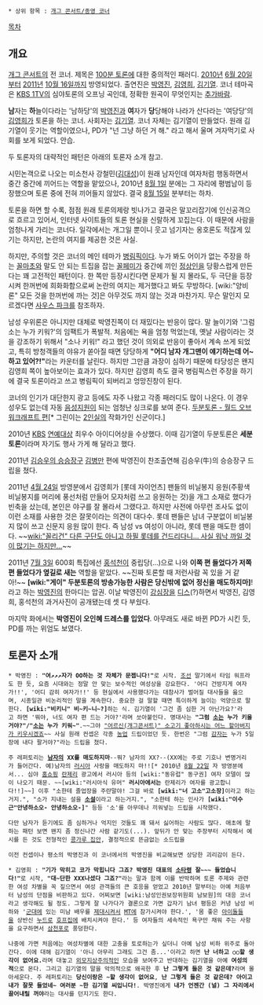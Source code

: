  * 상위 항목 : [[개그 콘서트/종영 코너]]
[[목차]]
== 개요 ==
{{{#!html
<iframe width="420" height="315" src="//www.youtube.com/embed/cz9hNXDYXUw" frameborder="0" allowfullscreen></iframe>
}}}
[[개그 콘서트]]의 전 코너. 제목은 [[100분 토론]]에 대한 중의적인 패러디. [[2010년]] [[6월 20일]]부터 [[2011년]] [[10월 16일]]까지 방영되었다. 출연진은 [[박영진]], [[김영희]], [[김기열]].
코너 테마곡은 [[KBS 1TV]]의 심야토론의 오프닝 곡인데, 정확한 원곡이 무엇인지는 [[추가바람]].

'''남'''자는 '''하'''늘이다라는 '남하당'의 [[박영진]]과 '''여'''자가 '''당'''당해야 나라가 산다라는 '여당당'의 [[김영희]]가 토론을 하는 코너. 사회자는 [[김기열]]. 코너 자체는 김기열이 만들었다. 원래 김기열이 웃기는 역할이였으나, PD가 "넌 그냥 하던 거 해." 라고 해서 울며 겨자먹기로 사회를 보게 되었다. 안습.

두 토론자의 대략적인 패턴은 아래의 토론자 소개 참고.

시민논객으로 나오는 미소천사 강철민([[김대성]])이 원래 남자인데 여자처럼 행동하면서 중간 중간에 끼어드는 역할을 맡았으나, 2010년 [[8월 1일]] 분에는 그 자리에 평범남이 등장했으며 토론 중에 전혀 끼어들지 않았다. 결국 [[8월 15일]] 분부터는 하차.

토론을 하면 할 수록, 점점 원래 토론의제랑 빗나가고 결국은 말꼬리잡기에 인신공격으로 흐르고 있어서, 인터넷 사이트들의 토론 현실을 신랄하게 꼬집는다. 이 때문에 사람을 엄청나게 가리는 코너다. 일각에서는 개그일 뿐이니 웃고 넘기자는 옹호론도 적잖게 있기는 하지만, 논란의 여지를 제공한 것은 사실.

하지만, 주의할 것은 코너의 메인 테마가 [[병림픽]]이다. 누가 봐도 어이가 없는 주장을 하는 [[꼴마초]]와 말도 안 되는 트집을 잡는 [[꼴페미]]가 중간에 끼인 [[정상인]]을 당황스럽게 만든다는 꽤 고전적인 패턴이다. 한 쪽만 등장시킨다면 문제가 될 지 몰라도, 두 극단을 등장시켜 한꺼번에 희화화함으로써 논란의 여지는 제거했다고 봐도 무방하다. [wiki:"양비론" 모든 것을 한꺼번에 까는 것]은 아무것도 까지 않는 것과 마찬가지. 무슨 말인지 모르겠다면 [[사우스 파크]]를 참조하자.

남성 우위론은 아니지만 대체로 박영진쪽이 더 재밌다는 반응이 많다. 말 늘이기와 '그럼 소는 누가 키워?'의 임팩트가 폭발적. 처음에는 욕을 엄청 먹었는데, 옛날 사람이라는 것을 강조하기 위해서 "소나 키워!" 라고 했던 것이 의외로 반응이 좋아서 계속 쓰게 되었고, 특히 방청객들의 야유가 쏟아질 때면 당당하게 '''"어디 남자 개그맨이 얘기하는데 어~ 하고 있어?!"'''라는 카운터를 날린다. 하지만 그만큼 과장이 심하기 때문에 타당성은 왠지 김영희 쪽이 높아보이는 효과가 있다. 하지만 김영희 측도 결국 병림픽스런 주장을 하기에 결국 토론이라고 쓰고 병림픽이 되버리고 엉망진창이 된다.

코너의 인기가 대단한지 광고 등에도 자주 나왔고 각종 패러디도 많이 나온다. 이 경우 성우도 없는데 자동 [[음성지원]]이 되는 엄청난 싱크로를 보여 준다. [http://shinart.egloos.com/4529111 두분토론 - 월드 오브 워크래프트 편][* 그린이는 [[2인실]]의 작화가인 신군이다.]

2010년 [[한국방송공사|KBS]] [[연예대상#s-3.1|연예대상]] 최우수 아이디어상을 수상했다. 이때 김기열이 두분토론은 '''세분토론'''이라며 자기도 행사 가게 해 달라고 했다.

2011년 [[김승우의 승승장구]] [[김병만]] 편에 박영진이 찬조출연해 김승우(牛)의 승승장구 드립을 쳤다.

2011년 [[4월 24일]] 방영분에서 김영희가 [롯데 자이언츠] 팬들의 비닐봉지 응원(주황색 비닐봉지를 머리에 풍선처럼 만들어 모자처럼 쓰고 응원하는 것)을 개그 소재로 했다가 빈축을 샀는데, 본인은 야구를 잘 몰라서 그랬다고. 하지만 사전에 아무런 조사도 없이 이런 소재를 사용한 것은 잘못이라는 의견이 대다수. 롯데 팬들은 남녀 구분없이 비닐봉지 많이 쓰고 신문지 응원 많이 한다. 즉 남성 vs 여성이 아니라, 롯데 팬을 매도한 셈이다. ~~[[wiki:"꼴리건" 다른 구단도 아니고 하필 롯데를 건드리다니... 사실 워낙 까일 것이 많기는 하지만...]]~~

2011년 [[7월 3일]] 600회 특집에선 [[홍석천]]이 중립당(...)으로 나와 '''이쪽 편 들었다가 저쪽 편 들었다가 옆길로 새는''' 역할을 맡았다. ~~진짜 토론할 때 저런사람 꼭 있을 거 같아!~~ '''[wiki:"게이" 두분토론의 방송가능한 사람은 당신밖에 없어 정신을 매도하지마]'''!라고 하는 [[박영진]]의 한마디는 압권. 이날 박영진이 [[강심장#s-2|강심장]]을 [[디스#s-2|디스]](?)하면서 박영진, 김영희, 홍석천의 과거사진이 공개됐는데 셋 다 부쉈다.

마지막 화에서는 '''박영진이 오인혜 드레스를 입었다'''. 아무래도 새로 바뀐 PD가 시킨 듯, PD를 까는 위엄도 보였다.

== 토론자 소개 ==
 * 박영진 : '''"여↗↗↗자가 OO하는 것 자체가 문젭니다!"'''로 시작. [[조선]] 말기에서 타임 워프라도 한 듯, 요즘 시대와는 정말 안 맞는 보수적인 여성상을 강요한다. '어디 건방지게 여자가!!', '어디 감히 여자가!!' 등 현실에서 사용했다가는 대참사가 벌어질 대사들을 읊으며, 시종일관 비논리적인 말을 계속한다. 중요한 걸 말할 때면 특이하게 늘이는 억양으로 말한다. '''[wiki:"비키니" 비~키~니~?]'''하는 식. 김기열이 '그건 좀 심한 거 아닌가요?'라고 하면 '뭐야, 너도 여자 편 드는 거야?'라며 쏘아붙인다. 명대사는 '''"그럼 [[소]]는 누가 키울 거야?"/"[[소]]는 누가 키워~"'''.~~그야 [["어르신(개그콘서트)" 소고기 좋아하시는 어느 할아버지가 키우시겠죠]]~~ 사실 원래 컨셉은 각종 [[농업]] 드립이었던 듯. 한번은 "그럼 [[감자]]는 누가 5일장에 내다 팔거야?"라는 드립을 쳤다.

 주 레퍼토리는 '''[[남자]]의 XX를 매도하지마'''--뭐? 남자의 XX?--(XX에는 주로 기호나 변명거리가 들어간다. 예)남자의 [[러시아]] 사랑을 매도하지 마!![* 2010년 [[8월 22일]] 자 방영분에서... 심야 [[홈쇼핑]] [[란제리]] 광고에서 러시아 등의 [wiki:"동유럽" 동구권] 여자 모델이 많이 나오기 때문. ~~[wiki:"러시아식 유머" '''러시아에서는''' 란제리가 여자를 광고합니다!!]~~] 이후 "소한테 졸업장을 주란말야! 그걸 바로 '''[wiki:"너 고소"고소장]'''이라고 하는거지.", "소가 지내는 설을 '''[[소설]]'''이라고 하는거지.", "소한테 하는 인사가 '''[wiki:"이수근"안녕하소오- 안녕하소오-]'''" 등등 '소'를 아무데나 끼워넣는 드립을 시작했다.

 다만 남자가 듣기에도 좀 심하거나 억지인 것들도 꽤 돼서 싫어하는 사람도 많다. 애초에 말하는 패턴 보면 왠지 좀 정신나간 사람 같기도(...). 앞뒤가 안 맞는 주장부터 시작해서 예시를 든 것도 전형적인 [[콩가루 집안]], 결정적으로 뜬금없는 소드립을 

 이전 컨셉이나 평소의 박영진과 이 코너에서의 박영진을 비교해보면 상당한 괴리감이 든다.

 * 김영희 : '''"기가 막히고 코가 막힙니다 그죠? 박영진 대표의 [[소]]타령 잘~~~ 들었습니다!"'''로 시작, '''"대~단한 XXX나셨다 그죠?"'''라는 말과 함께 이를 반박하며 토론 주제와 관련한 여성 차별을 꼭 짚으면서 여성 관객들의 큰 호응을 얻었고 2010년 말부터는 아예 처음부터 남성의 단점을 비판하고 있다. 어찌보면 [wiki:남성인권보장위원회 남보원]의 대응 코너라고 생각해도 될 정도. 그렇게 잘 나가다가 결론으로 가면 갑자기 남녀 평등은 커녕 남성 비하와 '[[군대]]에 있는 미남 배우를 [[제대]]시켜서 [[MT]]에 참가시켜야 한다.', '몸 좋은 [[아이돌]]들을 상반신 [[누드]]로 [[호프]]집에 배치시켜야 한다.' 등 여자들의 세속적인 욕구만 채워 주는 사항을 요구하면서 [[삼천포]]로 풍덩한다.

 나중에 가면 처음에는 여성차별에 대한 고충을 토로하는가 싶더니 아예 남성 비하 위주로 돌아간다. 이에 대해 김기열이 '아니 아무리 그래도 그건 좀...'이라고 하면 '''난 너하고 ○○할 생각이 없어요.'''라며 대놓고 [[외모지상주의]]적인 모습을 보여주고 반대하는 김기열을 아예 '''여성의 적'''으로 몬다. 그리고 김기열의 말을 악의적으로 왜곡한 후 '''난 그렇게 들은 것 같은데?'''라며 몰아세운다. 주 레퍼토리는 '''당신이랑은 ~할 생각이 없어요''', '''난 그렇게 들은 것 같은데? 아이고 내가 잘못 들었네~ 여러분 ~한 김기열 씨입니다!'''. 박영진에게 '''내가 언젠간 (널) 그 자리에서 끌어내릴 꺼야'''라는 대사를 던지기도 한다.
